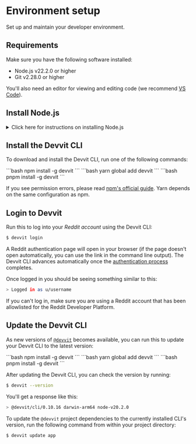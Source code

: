 
# Environment setup

Set up and maintain your developer environment.

## Requirements

Make sure you have the following software installed:

- Node.js v22.2.0 or higher
- Git v2.28.0 or higher

You'll also need an editor for viewing and editing code (we recommend [VS Code](https://code.visualstudio.com/)).

## Install Node.js

<details>
  <summary>Click here for instructions on installing Node.js</summary>
  <div>
    <div>
    You’re going to work with TypeScript. In order for Typescript to work with Devvit, you’ll need a working Node.js environment and then the Devvit command line interface. Node.js is an open-source server environment that makes it possible to develop and run Javascript apps anywhere. Node.js lets you import and use packages (code that other people have written) into your code.

**Option 1: Use node version manager (nvm)**

Install or update [nvm](https://github.com/nvm-sh/nvm#installing-and-updating) to use as a handy command-line tool for managing multiple Node.js versions on your system. This will allow you to switch between different versions easily. If you to use a different node version manager, check out these [suggestions from npmjs.org](https://docs.npmjs.com/downloading-and-installing-node-js-and-npm).

For macOS or Linux:

1. Run the following command line in your terminal to install nvm.

```bash
curl -o- https://raw.githubusercontent.com/nvm-sh/nvm/v0.39.6/install.sh | bash
```

2. Close and re-open your terminal to have nvm available.

3. Install the latest version of Node.js.

```bash
nvm install node
```

For Windows:

1. Download and install nvm-windows by following the instructions in the repository.

2. Restart your terminal or command prompt.

3. Install the latest version of Node.js.

```bash
nvm install node
```

**Option 2: Use Node.js installer from nodejs.org**

1. Visit the official [Node.js website](https://nodejs.org) to download the installer for your operating system (Windows, macOS, or Linux).
2. Run the installer and follow the prompts to install Node.js and npm (the package manager for Node.js).

:::note
If you install Node.js this way, you may experience permissions issues when trying to run Devvit, which is [documented on NPM's website](https://docs.npmjs.com/downloading-and-installing-node-js-and-npm). Both NPM and us here at Reddit highly encourage you to use nvm if possible. If that's not possible, here are some tips on how to [fix these permissions issues](https://docs.npmjs.com/downloading-and-installing-node-js-and-npm). For Windows users specifically, please use a node version manager.
:::

Check that Node.js is installed correctly by running the following commands:

```bash
node --version
npm --version
```

You should see the version numbers for Node.js and npm as output.

</div>
    <br/>
  </div>
</details>

## Install the Devvit CLI

To download and install the Devvit CLI, run one of the following commands:

<!-- prettier-ignore-start -->
<Tabs>
  <TabItem value="npm" label="npm" default>
    ```bash 
    npm install -g devvit
    ```
  </TabItem>
  <TabItem value="yarn" label="Yarn">
    ```bash 
    yarn global add devvit 
    ```
  </TabItem>
  <TabItem value="pnpm" label="pnpm" default>
    ```bash 
    pnpm install -g devvit 
    ```
  </TabItem>
</Tabs>
<!-- prettier-ignore-end -->

If you see permission errors, please read [npm's official guide](https://docs.npmjs.com/resolving-eacces-permissions-errors-when-installing-packages-globally). Yarn depends on the same configuration as npm.

## Login to Devvit

Run this to log into your _Reddit account_ using the Devvit CLI:

```bash
$ devvit login
```

A Reddit authentication page will open in your browser (if the page doesn&apos;t open automatically, you can use the link in the command line output). The Devvit CLI advances automatically once the [authentication process](../authentication.md) completes.

Once logged in you should be seeing something similar to this:

```bash
> Logged in as u/username
```

If you can't log in, make sure you are using a Reddit account that has been allowlisted for the Reddit Developer Platform.

## Update the Devvit CLI

As new versions of [`@devvit`](https://www.npmjs.com/package/devvit) becomes available, you can run this to update your Devvit CLI to the latest version:

<!-- prettier-ignore-start -->
<Tabs>
  <TabItem value="npm" label="npm" default>
    ```bash 
    npm install -g devvit
    ```
  </TabItem>
  <TabItem value="yarn" label="Yarn">
    ```bash 
    yarn global add devvit 
    ```
  </TabItem>
  <TabItem value="pnpm" label="pnpm" default>
    ```bash 
    pnpm install -g devvit 
    ```
  </TabItem>
</Tabs>
<!-- prettier-ignore-end -->

After updating the Devvit CLI, you can check the version by running:

```bash
$ devvit --version
```

You'll get a response like this:

```bash
> @devvit/cli/0.10.16 darwin-arm64 node-v20.2.0
```

To update the `@devvit` project dependencies to the currently installed CLI's version, run the following command from within your project directory:

```bash
$ devvit update app
```
